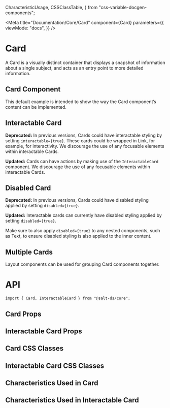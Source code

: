   CharacteristicUsage,
  CSSClassTable,
} from "css-variable-docgen-components";

<Meta
  title="Documentation/Core/Card"
  component={Card}
  parameters={{
    viewMode: "docs",
  }}
/>

# Card

A Card is a visually distinct container that displays a snapshot of information about a single subject, and acts as an entry point to more detailed information.

## Card Component

This default example is intended to show the way the Card component’s content can be implemented.

<Canvas>
  <Story id="core-card--default" />
</Canvas>

## Interactable Card

**Deprecated:** In previous versions, Cards could have interactable styling by setting `interactable={true}`. These cards could be wrapped in Link, for example, for interactivity. We discourage the use of any focusable elements within interactable Cards.

**Updated:** Cards can have actions by making use of the `InteractableCard` component. We discourage the use of any focusable elements within interactable Cards.

<Canvas>
  <Story id="core-card--interactable-as-link" />
</Canvas>

## Disabled Card

**Deprecated:** In previous versions, Cards could have disabled styling applied by setting `disabled={true}`.

**Updated:** Interactable cards can currently have disabled styling applied by setting `disabled={true}`.

Make sure to also apply `disabled={true}` to any nested components, such as Text, to ensure disabled styling is also applied to the inner content.

<Canvas>
  <Story id="core-card--interactable-disabled" />
</Canvas>

## Multiple Cards

Layout components can be used for grouping Card components together.

<Canvas>
  <Story id="core-card--cards-in-grid-layout" />
</Canvas>

# API

```
import { Card, InteractableCard } from "@salt-ds/core";
```

## Card Props

<ArgsTable of={Card} />

## Interactable Card Props

<ArgsTable of={InteractableCard} />

## Card CSS Classes

<CSSClassTable of={Card} />

## Interactable Card CSS Classes

<CSSClassTable of={InteractableCard} />

## Characteristics Used in Card

<CharacteristicUsage of={Card} />

## Characteristics Used in Interactable Card

<CharacteristicUsage of={InteractableCard} />
